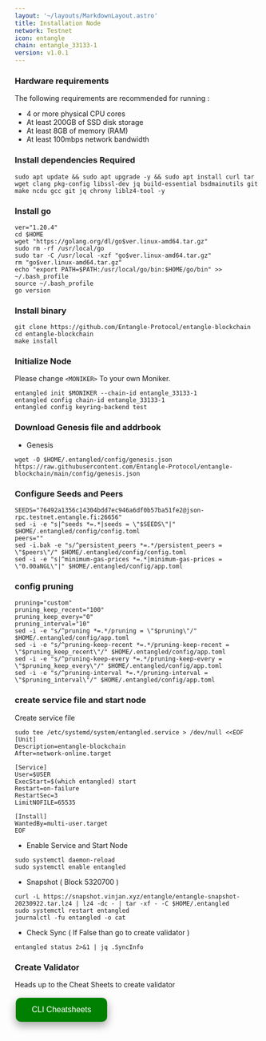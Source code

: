 ```yaml
---
layout: '~/layouts/MarkdownLayout.astro'
title: Installation Node
network: Testnet
icon: entangle
chain: entangle_33133-1
version: v1.0.1
---
```


### Hardware requirements

The following requirements are recommended for running :

- 4 or more physical CPU cores
- At least 200GB of SSD disk storage
- At least 8GB of memory (RAM)
- At least 100mbps network bandwidth


### Install dependencies Required

```
sudo apt update && sudo apt upgrade -y && sudo apt install curl tar wget clang pkg-config libssl-dev jq build-essential bsdmainutils git make ncdu gcc git jq chrony liblz4-tool -y
```

### Install go

```
ver="1.20.4"
cd $HOME
wget "https://golang.org/dl/go$ver.linux-amd64.tar.gz"
sudo rm -rf /usr/local/go
sudo tar -C /usr/local -xzf "go$ver.linux-amd64.tar.gz"
rm "go$ver.linux-amd64.tar.gz"
echo "export PATH=$PATH:/usr/local/go/bin:$HOME/go/bin" >> ~/.bash_profile
source ~/.bash_profile
go version
```

### Install binary

```
git clone https://github.com/Entangle-Protocol/entangle-blockchain
cd entangle-blockchain
make install
```

### Initialize Node

Please change `<MONIKER>` To your own Moniker.

```
entangled init $MONIKER --chain-id entangle_33133-1
entangled config chain-id entangle_33133-1
entangled config keyring-backend test
```

### Download Genesis file and addrbook

- Genesis

```
wget -O $HOME/.entangled/config/genesis.json https://raw.githubusercontent.com/Entangle-Protocol/entangle-blockchain/main/config/genesis.json
```

### Configure Seeds and Peers

```
SEEDS="76492a1356c14304bdd7ec946a6df0b57ba51fe2@json-rpc.testnet.entangle.fi:26656"
sed -i -e "s|^seeds *=.*|seeds = \"$SEEDS\"|" $HOME/.entangled/config/config.toml
peers=""
sed -i.bak -e "s/^persistent_peers *=.*/persistent_peers = \"$peers\"/" $HOME/.entangled/config/config.toml
sed -i -e "s|^minimum-gas-prices *=.*|minimum-gas-prices = \"0.00aNGL\"|" $HOME/.entangled/config/app.toml
```

### config pruning

```
pruning="custom"
pruning_keep_recent="100"
pruning_keep_every="0"
pruning_interval="10"
sed -i -e "s/^pruning *=.*/pruning = \"$pruning\"/" $HOME/.entangled/config/app.toml
sed -i -e "s/^pruning-keep-recent *=.*/pruning-keep-recent = \"$pruning_keep_recent\"/" $HOME/.entangled/config/app.toml
sed -i -e "s/^pruning-keep-every *=.*/pruning-keep-every = \"$pruning_keep_every\"/" $HOME/.entangled/config/app.toml
sed -i -e "s/^pruning-interval *=.*/pruning-interval = \"$pruning_interval\"/" $HOME/.entangled/config/app.toml
```


### create service file and start node

Create service file

```
sudo tee /etc/systemd/system/entangled.service > /dev/null <<EOF
[Unit]
Description=entangle-blockchain
After=network-online.target

[Service]
User=$USER
ExecStart=$(which entangled) start
Restart=on-failure
RestartSec=3
LimitNOFILE=65535

[Install]
WantedBy=multi-user.target
EOF
```

- Enable Service and Start Node

```
sudo systemctl daemon-reload
sudo systemctl enable entangled
```
- Snapshot ( Block 5320700 )

```
curl -L https://snapshot.vinjan.xyz/entangle/entangle-snapshot-20230922.tar.lz4 | lz4 -dc - | tar -xf - -C $HOME/.entangled
sudo systemctl restart entangled
journalctl -fu entangled -o cat
```

- Check Sync ( If False than go to create validator )
```
entangled status 2>&1 | jq .SyncInfo
```

### Create Validator

Heads up to the Cheat Sheets to create validator

<a href="https://service.vinjan.xyz/testnet/entangle/cheat" target="_blank">
  <button style="background-color: green; border: none; color: white; padding: 15px 32px; text-align: center; text-decoration: none; display: inline-block; font-size: 16px; margin: 4px 2px; cursor: pointer; border-radius: 10px; box-shadow: 0 8px 16px 0 rgba(0,0,0,0.2), 0 6px 20px 0 rgba(0,0,0,0.19);" onmouseover="this.style.boxShadow='0 0 0 4px rgba(0,255,0,0.5)'" onmouseout="this.style.boxShadow='0 8px 16px 0 rgba(0,0,0,0.2), 0 6px 20px 0 rgba(0,0,0,0.19)'">CLI Cheatsheets</button>
</a>
